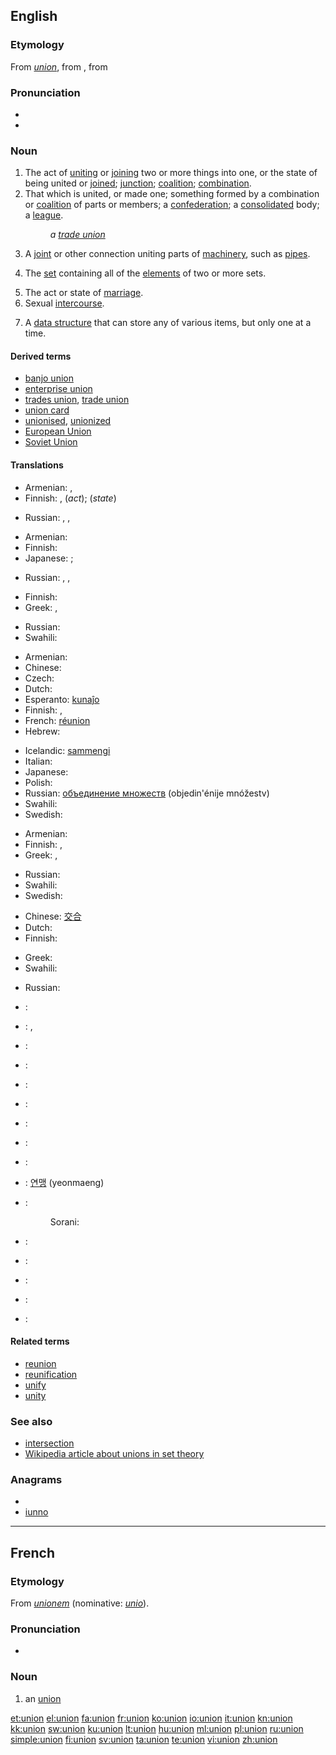 {{also|Union|the Union|unión}}
==English==
{{wikipedia|dab=Union}}

===Etymology===
From {{etyl|fro}} ''[[#French|union]]'', from {{etyl|LL.}} {{term|unionem|lang=la}}, from {{etyl|la}} {{term|unus|ūnus|one|lang=la}}

===Pronunciation===
* {{IPA|/ˈjuːnjən/}}
* {{audio|en-us-union.ogg|Audio (US)}}

===Noun===
{{en-noun}}

# The act of [[uniting]] or [[join]]ing two or more things into one, or the state of being united or [[join]]ed; [[junction]]; [[coalition]]; [[combination]].
# That which is united, or made one; something formed by a combination or [[coalition]] of parts or members; a [[confederation]]; a [[consolidate]]d body; a [[league]].
#: ''a [[trade union]]''
# A [[joint]] or other connection uniting parts of [[machinery]], such as [[pipe]]s.
# {{settheory}} The [[set]] containing all of the [[element]]s of two or more sets.
# The act or state of [[marriage]].
# Sexual [[intercourse]].
# {{computing}} A [[data structure]] that can store any of various items, but only one at a time.

====Derived terms====
* [[banjo union]]
* [[enterprise union]]
* [[trades union]], [[trade union]]
* [[union card]]
* [[unionised]], [[unionized]]<!--in a union-->
* [[European Union]]
* [[Soviet Union]]

====Translations====
{{trans-top|the act of uniting or the state of being united}}
* Armenian: {{qualifier|act}} {{t|hy|միավորում|tr=miavorum}},  {{qualifier|state}} {{t-|hy|միություն|tr=miut’yun}}
* Finnish: {{t|fi|liittäminen}},  {{t-|fi|liitos}} (''act'');  {{t+|fi|liitto}} (''state'')
{{trans-mid}}
* Russian: {{t+|ru|соединение|m|tr=sojedin'énije}}, {{t+|ru|объединение|m|tr=objedin'énije}}, {{t+|ru|слияние|m|tr=slijánije}}
{{trans-bottom}}

{{trans-top|that which is united; something formed by a combination of parts or members}}
* Armenian: {{t-|hy|միություն|tr=miut’yun}}
* Finnish: {{t+|fi|liitto}}
* Japanese: {{qualifier|regions}} {{t-|ja|連邦|tr=renpō}}; {{qualifier|group}} {{t-|ja|同盟|tr=dōmei}}
{{trans-mid}}
* Russian: {{t+|ru|союз|m|tr=sojúz}}, {{t+|ru|соединение|m|tr=sojedin'énije}}, {{t+|ru|объединение|m|tr=objedin'énije}}
{{trans-bottom}}

{{trans-top|joint}}
* Finnish: {{t-|fi|liitos}}
* Greek: {{t+|el|αρμός|f}}, {{t+|el|άρθρωση|f}}
{{trans-mid}}
* Russian: {{t|ru|муфта|f|tr=múfta}}
* Swahili: {{t+|sw|shirikisho|xs=Swahili}}
{{trans-bottom}}

{{trans-top|in set theory}}
* Armenian: {{t|hy|միավորում|tr=miavorum}}
* Chinese: {{zh-tsp|併集|并集|bìngjí}}
* Czech: {{t-|cs|sjednocení|n}}
* Dutch: {{t+|nl|vereniging}}
* Esperanto: [[kunaĵo]]
* Finnish: {{t+|fi|yhdiste}},  {{t-|fi|unioni}}
* French: [[réunion]] {{f}}<!--sic: not "union"-->
* Hebrew: {{t-|he|איחוד}}
{{trans-mid}}
* Icelandic: [[sammengi]]
* Italian: {{t+|it|unione|f}}
* Japanese: {{t-|ja|和集合}}
* Polish: {{t+|pl|unia|f}}
* Russian: [[объединение множеств]] (objedin'énije mnóžestv) {{n}}
* Swahili: {{t+|sw|shirikisho|xs=Swahili}}
* Swedish: {{t+|sv|union}}
{{trans-bottom}}

{{trans-top|marriage}}
* Armenian: {{t-|hy|միություն|tr=miut’yun}}
* Finnish: {{t+|fi|avioliitto}}, {{t+|fi|liitto}}
* Greek: {{t|el|σύζευξη|f}}, {{t+|el|γάμος|m}}
{{trans-mid}}
* Russian: {{t+|ru|союз|m|tr=sojúz}}
* Swahili: {{t+|sw|shirikisho|xs=Swahili}}
* Swedish: {{t+|sv|förening|c}}
{{trans-bottom}}

{{trans-top|sexual intercourse}}
* Chinese: [[交合]]
* Dutch: {{t+|nl|gemeenschap}}
* Finnish: {{t+|fi|yhdyntä}}
{{trans-mid}}
* Greek: {{t+|el|ένωση|f}}
* Swahili: {{t+|sw|shirikisho|xs=Swahili}}
{{trans-bottom}}

{{trans-top|computing: certain data structure}}
* Russian: {{t+|ru|объединение|m|tr=objedin'énije}}
{{trans-mid}}
{{trans-bottom}}

{{checktrans-top}}
* {{ttbc|Arabic}}: {{t|ar|اتحاد|m|tr=ittiHaad}}
* {{ttbc|Chinese}}: {{zh-tsp|聯盟|联盟|liánméng}}, {{zh-tsp|聯合|联合|liánhé}}
* {{ttbc|Dutch}}: {{t-|nl|unie}}
* {{ttbc|French}}: {{t+|fr|union|f}}
* {{ttbc|German}}: {{t+|de|Union|f}}
* {{ttbc|Greek}}: {{t+|el|ένωση|f}}
* {{ttbc|Hungarian}}: {{t+|hu|egyesülés}}
* {{ttbc|Icelandic}}: {{t-|is|samband}}
* {{ttbc|Italian}}: {{t+|it|unione|f}}
{{checktrans-mid}}
* {{ttbc|Korean}}: [[연맹]] (yeonmaeng)
* {{ttbc|Kurdish}}:
*: Sorani: {{t|ku|یه‌کێتی|tr=yekéti|sc=ku-Arab}}
* {{ttbc|Portuguese}}: {{t+|pt|união|f}}
* {{ttbc|Serbian}}: {{t-|sr|savez|m}}
* {{ttbc|Spanish}}: {{t+|es|unión|f}}
* {{ttbc|Swahili}}: {{t+|sw|shirikisho|xs=Swahili}}
* {{ttbc|Swedish}}: {{t+|sv|union}}
{{checktrans-bottom}}

====Related terms====
* [[reunion]]
* [[reunification]]
* [[unify]]
* [[unity]]

===See also===
* [[intersection]]<!--in set theory-->
* [[w:union_(set theory)|Wikipedia article about unions in set theory]]
{{webster}}

===Anagrams===
* {{alphagram|innou}}
* [[iunno#English|iunno]]

----

==French==

===Etymology===
From {{etyl|LL.}} ''[[unionem]]'' (nominative: ''[[unio]]'').

===Pronunciation===
* {{audio|Fr-union.ogg|audio}}

===Noun===
{{fr-noun|f}}

# an [[#Noun|union]]

[[et:union]]
[[el:union]]
[[fa:union]]
[[fr:union]]
[[ko:union]]
[[io:union]]
[[it:union]]
[[kn:union]]
[[kk:union]]
[[sw:union]]
[[ku:union]]
[[lt:union]]
[[hu:union]]
[[ml:union]]
[[pl:union]]
[[ru:union]]
[[simple:union]]
[[fi:union]]
[[sv:union]]
[[ta:union]]
[[te:union]]
[[vi:union]]
[[zh:union]]